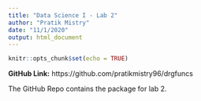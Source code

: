 ---
title: "Data Science I - Lab 2"
author: "Pratik Mistry"
date: "11/1/2020"
output: html_document
---

```{r setup, include=FALSE}
knitr::opts_chunk$set(echo = TRUE)
```

**GitHub Link:** https://github.com/pratikmistry96/drgfuncs

The GitHub Repo contains the package for lab 2.